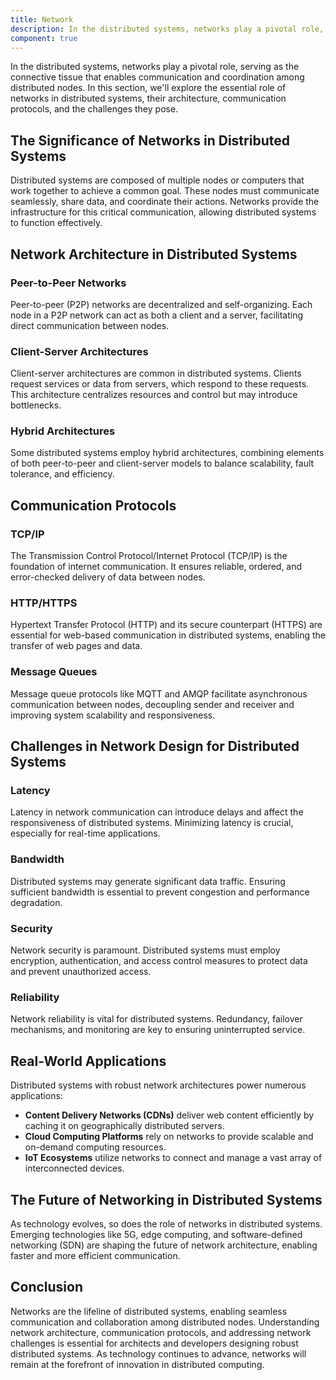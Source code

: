 ```yaml
---
title: Network
description: In the distributed systems, networks play a pivotal role, serving as the connective tissue that enables communication and coordination among distributed nodes. In this section, we'll explore the essential role of networks in distributed systems, their architecture, communication protocols, and the challenges they pose.
component: true
---
```


In the distributed systems, networks play a pivotal role, serving as the connective tissue that enables communication and coordination among distributed nodes. In this section, we'll explore the essential role of networks in distributed systems, their architecture, communication protocols, and the challenges they pose.

## The Significance of Networks in Distributed Systems

Distributed systems are composed of multiple nodes or computers that work together to achieve a common goal. These nodes must communicate seamlessly, share data, and coordinate their actions. Networks provide the infrastructure for this critical communication, allowing distributed systems to function effectively.

## Network Architecture in Distributed Systems

### Peer-to-Peer Networks

Peer-to-peer (P2P) networks are decentralized and self-organizing. Each node in a P2P network can act as both a client and a server, facilitating direct communication between nodes.

### Client-Server Architectures

Client-server architectures are common in distributed systems. Clients request services or data from servers, which respond to these requests. This architecture centralizes resources and control but may introduce bottlenecks.

### Hybrid Architectures

Some distributed systems employ hybrid architectures, combining elements of both peer-to-peer and client-server models to balance scalability, fault tolerance, and efficiency.

## Communication Protocols

### TCP/IP

The Transmission Control Protocol/Internet Protocol (TCP/IP) is the foundation of internet communication. It ensures reliable, ordered, and error-checked delivery of data between nodes.

### HTTP/HTTPS

Hypertext Transfer Protocol (HTTP) and its secure counterpart (HTTPS) are essential for web-based communication in distributed systems, enabling the transfer of web pages and data.

### Message Queues

Message queue protocols like MQTT and AMQP facilitate asynchronous communication between nodes, decoupling sender and receiver and improving system scalability and responsiveness.

## Challenges in Network Design for Distributed Systems

### Latency

Latency in network communication can introduce delays and affect the responsiveness of distributed systems. Minimizing latency is crucial, especially for real-time applications.

### Bandwidth

Distributed systems may generate significant data traffic. Ensuring sufficient bandwidth is essential to prevent congestion and performance degradation.

### Security

Network security is paramount. Distributed systems must employ encryption, authentication, and access control measures to protect data and prevent unauthorized access.

### Reliability

Network reliability is vital for distributed systems. Redundancy, failover mechanisms, and monitoring are key to ensuring uninterrupted service.

## Real-World Applications

Distributed systems with robust network architectures power numerous applications:

- **Content Delivery Networks (CDNs)** deliver web content efficiently by caching it on geographically distributed servers.
- **Cloud Computing Platforms** rely on networks to provide scalable and on-demand computing resources.
- **IoT Ecosystems** utilize networks to connect and manage a vast array of interconnected devices.

## The Future of Networking in Distributed Systems

As technology evolves, so does the role of networks in distributed systems. Emerging technologies like 5G, edge computing, and software-defined networking (SDN) are shaping the future of network architecture, enabling faster and more efficient communication.

## Conclusion

Networks are the lifeline of distributed systems, enabling seamless communication and collaboration among distributed nodes. Understanding network architecture, communication protocols, and addressing network challenges is essential for architects and developers designing robust distributed systems. As technology continues to advance, networks will remain at the forefront of innovation in distributed computing.
